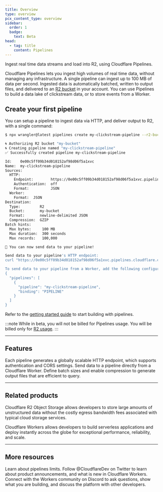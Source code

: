 ```yaml
---
title: Overview
type: overview
pcx_content_type: overview
sidebar:
  order: 1
  badge:
    text: Beta
head:
  - tag: title
    content: Pipelines
---
```



<Description>

Ingest real time data streams and load into R2, using Cloudflare Pipelines.

</Description>

<Plan type="paid" />

Cloudflare Pipelines lets you ingest high volumes of real time data, without managing any infrastructure. A single pipeline can ingest up to 100 MB of data per second. Ingested data is automatically batched, written to output files, and delivered to an [R2 bucket](/r2/) in your account. You can use Pipelines to build a data lake of clickstream data, or to store events from a Worker.

## Create your first pipeline
You can setup a pipeline to ingest data via HTTP, and deliver output to R2, with a single command:

```sh
$ npx wrangler@latest pipelines create my-clickstream-pipeline --r2-bucket my-bucket

🌀 Authorizing R2 bucket "my-bucket"
🌀 Creating pipeline named "my-clickstream-pipeline"
✅ Successfully created pipeline my-clickstream-pipeline

Id:    0e00c5ff09b34d018152af98d06f5a1xvc
Name:  my-clickstream-pipeline
Sources:
  HTTP:
    Endpoint:        https://0e00c5ff09b34d018152af98d06f5a1xvc.pipelines.cloudflare.com/
    Authentication:  off
    Format:          JSON
  Worker:
    Format:  JSON
Destination:
  Type:         R2
  Bucket:       my-bucket
  Format:       newline-delimited JSON
  Compression:  GZIP
Batch hints:
  Max bytes:     100 MB
  Max duration:  300 seconds
  Max records:   100,000

🎉 You can now send data to your pipeline!

Send data to your pipeline's HTTP endpoint:
curl "https://0e00c5ff09b34d018152af98d06f5a1xvc.pipelines.cloudflare.com/" -d '[{ ...JSON_DATA... }]'

To send data to your pipeline from a Worker, add the following configuration to your config file:
{
  "pipelines": [
    {
      "pipeline": "my-clickstream-pipeline",
      "binding": "PIPELINE"
    }
  ]
}
```

Refer to the [getting started guide](/pipelines/getting-started) to start building with pipelines.

:::note
While in beta, you will not be billed for Pipelines usage. You will be billed only for [R2 usage](/r2/pricing/).
:::

***
## Features

<Feature header="HTTP as a source" href="/pipelines/build-with-pipelines/sources/http">
Each pipeline generates a globally scalable HTTP endpoint, which supports authentication and CORS settings.
</Feature>

<Feature header="Workers API" href="/pipelines/build-with-pipelines/sources/workers-apis/">
Send data to a pipeline directly from a Cloudflare Worker.
</Feature>

<Feature header="Customize output settings" href="/pipelines/build-with-pipelines/output-settings">
Define batch sizes and enable compression to generate output files that are efficient to query.
</Feature>

***

## Related products

<RelatedProduct header="R2" href="/r2/" product="r2">

Cloudflare R2 Object Storage allows developers to store large amounts of unstructured data without the costly egress bandwidth fees associated with typical cloud storage services.

</RelatedProduct>

<RelatedProduct header="Workers" href="/workers/" product="workers">

Cloudflare Workers allows developers to build serverless applications and deploy instantly across the globe for exceptional performance, reliability, and scale.

</RelatedProduct>

***

## More resources

<CardGrid>

<LinkTitleCard title="Limits" href="/pipelines/platform/limits/" icon="document">
Learn about pipelines limits.
</LinkTitleCard>

<LinkTitleCard title="@CloudflareDev" href="https://x.com/cloudflaredev" icon="x.com">
Follow @CloudflareDev on Twitter to learn about product announcements, and what is new in Cloudflare Workers.
</LinkTitleCard>

<LinkTitleCard title="Developer Discord" href="https://discord.cloudflare.com" icon="discord">
Connect with the Workers community on Discord to ask questions, show what you are building, and discuss the platform with other developers.
</LinkTitleCard>

</CardGrid>
